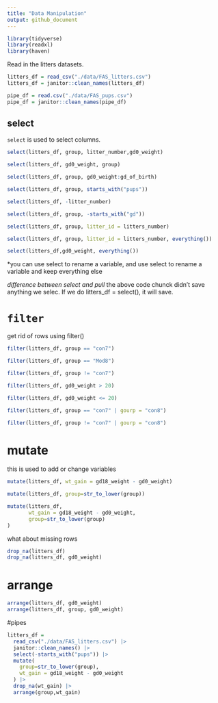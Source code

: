 ```yaml
---
title: "Data Manipulation"
output: github_document
---
```




```r
library(tidyverse)
library(readxl)
library(haven)
```

Read in the litters datasets.

```r
litters_df = read_csv("./data/FAS_litters.csv")
litters_df = janitor::clean_names(litters_df) 
```

```r
pipe_df = read.csv("./data/FAS_pups.csv")
pipe_df = janitor::clean_names(pipe_df) 
```


## select
`select` is used to select columns.

```r
select(litters_df, group, litter_number,gd0_weight)

select(litters_df, gd0_weight, group)

select(litters_df, group, gd0_weight:gd_of_birth)

select(litters_df, group, starts_with("pups"))

select(litters_df, -litter_number)

select(litters_df, group, -starts_with("gd"))

select(litters_df, group, litter_id = litters_number)

select(litters_df, group, litter_id = litters_number, everything())

select(litters_df,gd0_weight, everything())
```

*you can use select to rename a variable, and use select to rename a variable and keep everything else

*difference between select and pull 
*the above code chunck didn't save anything we selec. If we do litters_df = select(), it will save. 

# `filter`

get rid of rows using filter()

```r
filter(litters_df, group == "con7")

filter(litters_df, group == "Mod8")

filter(litters_df, group != "con7")

filter(litters_df, gd0_weight > 20)

filter(litters_df, gd0_weight <= 20)

filter(litters_df, group == "con7" | gourp = "con8")

filter(litters_df, group != "con7" | gourp = "con8")

```

# mutate

this is used to add or change variables

```r
mutate(litters_df, wt_gain = gd18_weight - gd0_weight)

mutate(litters_df, group=str_to_lower(group))

mutate(litters_df,
       wt_gain = gd18_weight - gd0_weight,
       group=str_to_lower(group)
)

```

what about missing rows

```r
drop_na(litters_df)
drop_na(litters_df, gd0_weight)
```

# arrange

```r
arrange(litters_df, gd0_weight)
arrange(litters_df, group, gd0_weight)

```

#pipes

```r
litters_df = 
  read_csv("./data/FAS_litters.csv") |>
  janitor::clean_names() |>
  select(-starts_with("pups")) |>
  mutate(
    group=str_to_lower(group),
    wt_gain = gd18_weight - gd0_weight
  ) |>
  drop_na(wt_gain) |>
  arrange(group,wt_gain)
```


